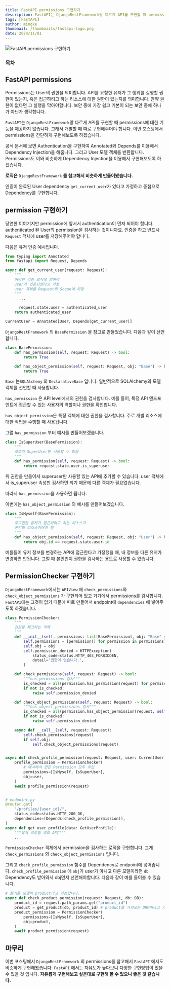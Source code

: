 ```yaml
---
title: FastAPI permissions 구현하기
description: FastAPI는 DjangoRestFramework랑 다르게 API를 구현할 때 permissions에 대한 기능을 제공하지 않습니다. 그래서 개발할 때 따로 구현해주어야 합니다. 이번 포스팅에서 permissions을 간단하게 구현해보도록 하겠습니다.
tags: [FastAPI]
author: mingke
thumbnail: /thumbnails/fastapi-logo.png
date: 2024/11/01
---
```


<Image src="/thumbnails/fastapi-logo.png" alt="FastAPI permissions 구현하기" />

### 목차

## FastAPI permissions

Permissions는 User의 권한을 의미합니다. API를 요청한 유저가 그 행위를 실행할 권한이 있는지, 혹은 접근하려고 하는 리소스에 대한 권한이 있는지를 의미합니다. 만약 권한이 없다면 그 실행을 막아야합니다. 보안 중에 가장 쉽고 기본이 되는 보안 중에 하나가 아닌가 생각합니다.

`FastAPI`는 `DjangoRestFramework`랑 다르게 API를 구현할 때 permissions에 대한 기능을 제공하지 않습니다. 그래서 개발할 때 따로 구현해주어야 합니다. 이번 포스팅에서 permissions을 간단하게 구현해보도록 하겠습니다.

공식 문서에 보면 Authentication을 구현하여 Annotated와 Depends를 이용해서 Dependency Injection을 해줍니다. 그리고 User 모델 객체를 반환합니다. Permissions도 이와 비슷하게 Dependency Injection을 이용해서 구현해보도록 하겠습니다.

**로직은** `DjangoRestFramework` **를 참고해서 비슷하게 만들어봤습니다.**

인증이 완료된 User dependency `get_current_user`가 있다고 가정하고 중첩으로 Dependency를 구현합니다.

## permission 구현하기

당연한 이야기지만 permission에 앞서서 authentication이 먼저 되어야 합니다. authenticated 된 User의 permission을 검사하는 것이니까요. 인증을 하고 반드시 `Request` 객체에 user를 저장해주어야 합니다.

다음은 유저 인증 예시입니다.

```python
from typing import Annotated
from fastapi import Request, Depends

async def get_current_user(request: Request):
    """
    어떠한 검증 로직에 의하여
    user가 인증되엇다고 가정
    user 객체를 Request의 Scope에 저장
    """
	  ...

	  request.state.user = authenticated_user
    return authenticated_user

CurrentUser = Annotated[User, Depends(get_current_user)]
```

`DjangoRestFramework` 의 `BasePermission` 을 참고로 만들었습니다. 다음과 같이 선언합니다.

```python
class BasePermission:
    def has_permission(self, request: Request) -> bool:
        return True

    def has_object_permission(self, request: Request, obj: "Base") -> bool:
        return True
```

`Base` 는`SQLAlchemy` 의 `DeclarativeBase` 입니다. 일반적으로 SQLAlchemy의 모델 객체를 선언할 때 사용합니다.

`has_permission` 은 API level에서의 권한을 검사합니다. 예를 들어, 특정 API 엔드포인트에 접근할 수 있는 사용자의 역할이나 권한을 확인합니다.

`has_object_permission`은 특정 객체에 대한 권한을 검사합니다. 주로 개별 리소스에 대한 작업을 수행할 때 사용됩니다.

그럼 `has_permission` 부터 예시를 만들어보겠습니다.

```python
class IsSuperUser(BasePermission):
    """
    오로지 SuperUser만 사용할 수 있음
    """
    def has_permission(self, request: Request) -> bool:
        return request.state.user.is_superuser
```

위 권한을 만들어서 superuser만 사용할 있는 API에 추가할 수 있습니다. user 객체에서 is_superuser 속성만 검사하면 되기 때문에 다른 객체가 필요없습니다.

따라서 `has_permission`을 사용하면 됩니다.

이번에는 `has_object_permission` 의 예시를 만들어보겠습니다.

```python
class IsMyself(BasePermission):
    """
    로그인한 유저가 접근하려고 하는 리소스가
    본인의 리소스이어야 함
    """
    def has_object_permission(self, request: Request, obj: "User") -> bool:
        return obj.id == request.state.user.id
```

예를들어 유저 정보를 변경하는 API에 접근한다고 가정했을 때, 내 정보를 다른 유저가 변경하면 안됩니다. 그럴 때 본인인지 권한을 검사하는 용도로 사용할 수 있습니다.

## PermissionChecker 구현하기

`DjangoRestFramework`에서는 `APIView` 에 `check_permissions`와 `check_object_permissions` 가 구현되어 있고 거기에서 permissions를 검사합니다. `FastAPI`에는 그것이 없기 때문에 따로 만들어서 endpoint에 `dependencies` 에 넣어주도록 하겠습니다.

```python
class PermissionChecker:
    """
    권한을 체크하는 객체
    """
    def __init__(self, permissions: list[BasePermission], obj: "Base" = None):
        self.permissions = [permission() for permission in permissions]
        self.obj = obj
        self.permission_denied = HTTPException(
            status_code=status.HTTP_403_FORBIDDEN,
            detail="권한이 없습니다.",
        )

    def check_permissions(self, request: Request) -> bool:
        """has_permissions 검사"""
        is_checked = all(permission.has_permission(request) for permission in self.permissions)
        if not is_checked:
            raise self.permission_denied

    def check_object_permissions(self, request: Request) -> bool:
        """has_object_permissions 검사"""
        is_checked = all(permission.has_object_permission(request, self.obj) for permission in self.permissions)
        if not is_checked:
            raise self.permission_denied

    async def __call__(self, request: Request):
        self.check_permissions(request)
        if self.obj:
            self.check_object_permissions(request)


async def check_profile_permission(request: Request, user: CurrentUser):
    profile_permission = PermissionChecker(
        # 예시에서 만든 Permission 모두 주입
        permissions=[IsMyself, IsSuperUser],
        obj=user,
    )
    await profile_permission(request)


# endpoint.py
@router.get(
    "/profiles/{user_id}/",
    status_code=status.HTTP_200_OK,
    dependencies=[Depends(check_profile_permission)],
)
async def get_user_profile(data: GetUserProfile):
    """유저 프로필 조회 API"""
    ...
```

`PermissionChecker` 객체에서 permission을 검사하는 로직을 구현합니다. 그게 `check_permissions` 와 `check_object_permissions` 입니다.

그리고 `check_profile_permission` 함수를 Dependency로 endpoint에 넣어줍니다. `check_profile_permission` 에 `obj`가 user가 아니고 다른 모델이라면 `db` Dependency도 받아와서 obj먼저 선언해야합니다. 다음과 같이 예를 들어볼 수 있습니다.

```python
# 불러올 모델이 product라고 가정합니다.
async def check_product_permission(request: Request, db: DB):
    product_id = request.path_params.get("product_id")
    product = get_product(db, product_id) # product를 가져오는 ORM이라고 가정
    product_permission = PermissionChecker(
        permissions=[IsMyself, IsSuperUser],
        obj=product,
    )
    await product_permission(request)
```

## 마무리

이번 포스팅에서 `DjangoRestFramework` 의 permissions를 참고해서 `FastAPI` 에서도 비슷하게 구현해봤습니다. `FastAPI` 에서는 자유도가 높다보니 다양한 구현방법이 있을 수 있을 것 입니다. **자유롭게 구현해보고 싶은대로 구현해 볼 수 있으니 좋은 것 같습니다.**

<Link url="https://chaechae.life/blog/fastapi-postgresql-softdelete" />
